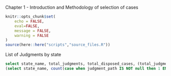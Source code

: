 
Chapter 1 - Introduction and Methodology of selection of cases

```r
knitr::opts_chunk$set(
	echo = FALSE,
	eval=FALSE,
	message = FALSE,
	warning = FALSE
)
source(here::here("scripts","source_files.R"))
```

List of Judgments by state

```sql

select state_name, total_judgments, total_disposed_cases, (total_judgments::decimal / total_disposed_cases * 100) as percent_judgments FROM 
(select state_name, count(case when judgment_path IS NOT null then 1 END) as total_judgments, count(case when disp_nature!='0' then 1 END) as total_disposed_cases from case_details where case_flag='1' group by state_name) as a

```

